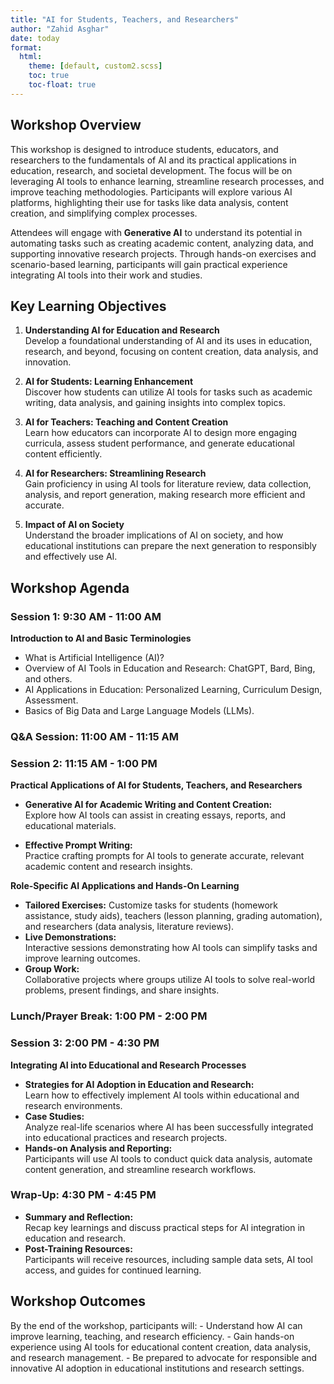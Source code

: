 ---
title: "AI for Students, Teachers, and Researchers"
author: "Zahid Asghar"
date: today
format: 
  html:
    theme: [default, custom2.scss]
    toc: true
    toc-float: true
---

## Workshop Overview

This workshop is designed to introduce students, educators, and researchers to the fundamentals of AI and its practical applications in education, research, and societal development. The focus will be on leveraging AI tools to enhance learning, streamline research processes, and improve teaching methodologies. Participants will explore various AI platforms, highlighting their use for tasks like data analysis, content creation, and simplifying complex processes.

Attendees will engage with **Generative AI** to understand its potential in automating tasks such as creating academic content, analyzing data, and supporting innovative research projects. Through hands-on exercises and scenario-based learning, participants will gain practical experience integrating AI tools into their work and studies.

## Key Learning Objectives

1. **Understanding AI for Education and Research**  
   Develop a foundational understanding of AI and its uses in education, research, and beyond, focusing on content creation, data analysis, and innovation.

2. **AI for Students: Learning Enhancement**  
   Discover how students can utilize AI tools for tasks such as academic writing, data analysis, and gaining insights into complex topics.

3. **AI for Teachers: Teaching and Content Creation**  
   Learn how educators can incorporate AI to design more engaging curricula, assess student performance, and generate educational content efficiently.

4. **AI for Researchers: Streamlining Research**  
   Gain proficiency in using AI tools for literature review, data collection, analysis, and report generation, making research more efficient and accurate.

5. **Impact of AI on Society**  
   Understand the broader implications of AI on society, and how educational institutions can prepare the next generation to responsibly and effectively use AI.

## Workshop Agenda

### Session 1: 9:30 AM - 11:00 AM
**Introduction to AI and Basic Terminologies**

- What is Artificial Intelligence (AI)?
- Overview of AI Tools in Education and Research: ChatGPT, Bard, Bing, and others.
- AI Applications in Education: Personalized Learning, Curriculum Design, Assessment.
- Basics of Big Data and Large Language Models (LLMs).

### Q&A Session: 11:00 AM - 11:15 AM

### Session 2: 11:15 AM - 1:00 PM
**Practical Applications of AI for Students, Teachers, and Researchers**

- **Generative AI for Academic Writing and Content Creation:**  
   Explore how AI tools can assist in creating essays, reports, and educational materials.
   
- **Effective Prompt Writing:**  
   Practice crafting prompts for AI tools to generate accurate, relevant academic content and research insights.

**Role-Specific AI Applications and Hands-On Learning**

- **Tailored Exercises:** Customize tasks for students (homework assistance, study aids), teachers (lesson planning, grading automation), and researchers (data analysis, literature reviews).  
- **Live Demonstrations:**  
   Interactive sessions demonstrating how AI tools can simplify tasks and improve learning outcomes.
- **Group Work:**  
   Collaborative projects where groups utilize AI tools to solve real-world problems, present findings, and share insights.

### Lunch/Prayer Break: 1:00 PM - 2:00 PM

### Session 3: 2:00 PM - 4:30 PM
**Integrating AI into Educational and Research Processes**

- **Strategies for AI Adoption in Education and Research:**  
   Learn how to effectively implement AI tools within educational and research environments.
- **Case Studies:**  
   Analyze real-life scenarios where AI has been successfully integrated into educational practices and research projects.
- **Hands-on Analysis and Reporting:**  
   Participants will use AI tools to conduct quick data analysis, automate content generation, and streamline research workflows.

### Wrap-Up: 4:30 PM - 4:45 PM

- **Summary and Reflection:**  
   Recap key learnings and discuss practical steps for AI integration in education and research.
- **Post-Training Resources:**  
   Participants will receive resources, including sample data sets, AI tool access, and guides for continued learning.

## Workshop Outcomes

By the end of the workshop, participants will: 
- Understand how AI can improve learning, teaching, and research efficiency. 
- Gain hands-on experience using AI tools for educational content creation, data analysis, and research management. 
- Be prepared to advocate for responsible and innovative AI adoption in educational institutions and research settings.
